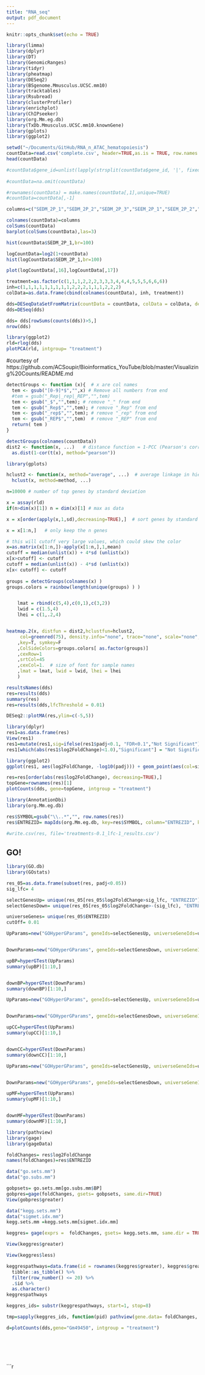 ```yaml
---
title: "RNA_seq"
output: pdf_document
---
```


```r
knitr::opts_chunk$set(echo = TRUE)
```

```r
library(limma)
library(dplyr)
library(DT)
library(GenomicRanges)
library(tidyr)
library(pheatmap)
library(DESeq2)
library(BSgenome.Mmusculus.UCSC.mm10)
library(tracktables)
library(Rsubread)
library(clusterProfiler)
library(enrichplot)
library(ChIPseeker)
library(org.Mm.eg.db)
library(TxDb.Mmusculus.UCSC.mm10.knownGene)
library(gplots)
library(ggplot2)
```


```r
setwd("~/Documents/GitHub/RNA_n_ATAC_hematopoiesis")
countData=read.csv('complete.csv', header=TRUE,as.is = TRUE, row.names = 1)
head(countData)
```

```r
#countData$gene_id=unlist(lapply(strsplit(countData$gene_id, '|', fixed = TRUE), '[', 2))
 
#countData=na.omit(countData)

#rownames(countData) = make.names(countData[,1],unique=TRUE)
#countData=countData[,-1]
```

```r
columns=c("SEDM_2P_1","SEDM_2P_2","SEDM_2P_3","SEEM_2P_1","SEEM_2P_2","SEEM_2P_3","SEEM_4P_1","SEEM_4P_2","SEEM_4P_3","PERKi_2N_1","PERKi_2N_2","PERKi_2N_3","T_1","T_2","T_3","PERKi_2P_1","PERKi_2P_2","PERKi_2P_3")
```


```r
colnames(countData)=columns
colSums(countData)
barplot(colSums(countData),las=3)
```

```r
hist(countData$SEDM_2P_1,br=100)
```
```r
logCountData=log2(1+countData)
hist(logCountData$SEDM_2P_1,br=100)
```

```r
plot(logCountData[,16],logCountData[,17])
```
```r
treatment=as.factor(c(1,1,1,2,2,2,3,3,3,4,4,4,5,5,5,6,6,6))
inh=c(1,1,1,1,1,1,1,1,1,2,2,2,1,1,1,2,2,2)
colData=as.data.frame(cbind(colnames(countData), inh, treatment))
```

```r
dds=DESeqDataSetFromMatrix(countData = countData, colData = colData, design=~inh)
dds=DESeq(dds)

```


```r
dds= dds[rowSums(counts(dds))>5,]
nrow(dds)
```
```r
library(ggplot2)
rld=rlog(dds)
plotPCA(rld, intgroup= "treatment")
```

#courtesy of https://github.com/ACSoupir/Bioinformatics_YouTube/blob/master/Visualizing%20Counts/README.md
```r
detectGroups <- function (x){  # x are col names
  tem <- gsub("[0-9]*$","",x) # Remove all numbers from end
  #tem = gsub("_Rep|_rep|_REP","",tem)
  tem <- gsub("_$","",tem); # remove "_" from end
  tem <- gsub("_Rep$","",tem); # remove "_Rep" from end
  tem <- gsub("_rep$","",tem); # remove "_rep" from end
  tem <- gsub("_REP$","",tem)  # remove "_REP" from end
  return( tem )
}
```

```r
detectGroups(colnames(countData))
dist2 <- function(x, ...)   # distance function = 1-PCC (Pearson's correlation coefficient)
  as.dist(1-cor(t(x), method="pearson"))
```

```r
library(gplots)

hclust2 <- function(x, method="average", ...)  # average linkage in hierarchical clustering
  hclust(x, method=method, ...)

n=10000 # number of top genes by standard deviation

x = assay(rld)
if(n>dim(x)[1]) n = dim(x)[1] # max	as data

x = x[order(apply(x,1,sd),decreasing=TRUE),]  # sort genes by standard deviation

x = x[1:n,]   # only keep the n genes

# this will cutoff very large values, which could skew the color 
x=as.matrix(x[1:n,])-apply(x[1:n,],1,mean)
cutoff = median(unlist(x)) + 4*sd (unlist(x)) 
x[x>cutoff] <- cutoff
cutoff = median(unlist(x)) - 4*sd (unlist(x)) 
x[x< cutoff] <- cutoff
	
groups = detectGroups(colnames(x) )
groups.colors = rainbow(length(unique(groups) ) )


	lmat = rbind(c(5,4),c(0,1),c(3,2))
	lwid = c(1.5,4)
	lhei = c(1,.2,4)


heatmap.2(x, distfun = dist2,hclustfun=hclust2,
	 col=greenred(75), density.info="none", trace="none", scale="none", keysize=.5
	,key=T, symkey=F
	,ColSideColors=groups.colors[ as.factor(groups)]
	,cexRow=1
	,srtCol=45
	,cexCol=1.  # size of font for sample names
	,lmat = lmat, lwid = lwid, lhei = lhei
	)
```

```r
resultsNames(dds)
res=results(dds)
summary(res)
res=results(dds,lfcThreshold = 0.01)
```

```r
DESeq2::plotMA(res,ylim=c(-5,5))
```

```r
library(dplyr)
res1=as.data.frame(res)
View(res1)
res1=mutate(res1,sig=ifelse(res1$padj<0.1, "FDR<0.1","Not Significant"))
res1[which(abs(res1$log2FoldChange)<1.0),"Significant"] = "Not Significant"
```

```r
library(ggplot2)
ggplot(res1, aes(log2FoldChange, -log10(padj))) + geom_point(aes(col=sig)) + scale_color_manual(values=c("red","black"))

```

```r
res=res[order(abs(res$log2FoldChange), decreasing=TRUE),]
topGene=rownames(res)[1]
plotCounts(dds, gene=topGene, intgroup = "treatment")
```

```r
library(AnnotationDbi)
library(org.Mm.eg.db)
```

```r
res$SYMBOL=gsub("\\..*","", row.names(res))
res$ENTREZID= mapIds(org.Mm.eg.db, key=res$SYMBOL, column="ENTREZID", keytype = "SYMBOL", multiVals = "first")
```

```r
#write.csv(res, file='treatments-0.1_lfc-1_results.csv')
```

## GO!
```r
library(GO.db)
library(GOstats)

res_05=as.data.frame(subset(res, padj<0.05))
sig_lfc= 4
```



```r
selectGenesUp= unique(res_05[res_05$log2FoldChange>sig_lfc, "ENTREZID"])
selectGenesDown= unique(res_05[res_05$log2FoldChange>-(sig_lfc), "ENTREZID"])

```


```r
universeGenes= unique(res_05$ENTREZID)
cutOff= 0.01

```

```r
UpParams=new("GOHyperGParams", geneIds=selectGenesUp, universeGeneIds=universeGenes, annotation=org.Mm.eg.db, ontology="BP", pvalueCutoff=cutOff, conditional=FALSE, testDirection="over")


DownParams=new("GOHyperGParams", geneIds=selectGenesDown, universeGeneIds=universeGenes, annotation=org.Mm.eg.db, ontology="BP", pvalueCutoff=cutOff, conditional=FALSE, testDirection="over")

```


```r

upBP=hyperGTest(UpParams)
summary(upBP)[1:10,]


downBP=hyperGTest(DownParams)
summary(downBP)[1:10,]

```



```r
UpParams=new("GOHyperGParams", geneIds=selectGenesUp, universeGeneIds=universeGenes, annotation=org.Mm.eg.db, ontology="CC", pvalueCutoff=cutOff, conditional=FALSE, testDirection="over")


DownParams=new("GOHyperGParams", geneIds=selectGenesDown, universeGeneIds=universeGenes, annotation=org.Mm.eg.db, ontology="CC", pvalueCutoff=cutOff, conditional=FALSE, testDirection="over")

```



```r
upCC=hyperGTest(UpParams)
summary(upCC)[1:10,]


downCC=hyperGTest(DownParams)
summary(downCC)[1:10,]
```



```r
UpParams=new("GOHyperGParams", geneIds=selectGenesUp, universeGeneIds=universeGenes, annotation=org.Mm.eg.db, ontology="MF", pvalueCutoff=cutOff, conditional=FALSE, testDirection="over")


DownParams=new("GOHyperGParams", geneIds=selectGenesDown, universeGeneIds=universeGenes, annotation=org.Mm.eg.db, ontology="MF", pvalueCutoff=cutOff, conditional=FALSE, testDirection="over")
```



```r
upMF=hyperGTest(UpParams)
summary(upMF)[1:10,]


downMF=hyperGTest(DownParams)
summary(downMF)[1:10,]
```

```r
library(pathview)
library(gage)
library(gageData)
```

```r
foldChanges= res$log2FoldChange
names(foldChanges)=res$ENTREZID

```

```r
data("go.sets.mm")
data("go.subs.mm")
```

```r
gobpsets= go.sets.mm[go.subs.mm$BP]
gobpres=gage(foldChanges, gsets= gobpsets, same.dir=TRUE)
View(gobpres$greater)
```


```r
data("kegg.sets.mm")
data("sigmet.idx.mm")
kegg.sets.mm =kegg.sets.mm[sigmet.idx.mm]
```



```r
keggres= gage(exprs =  foldChanges, gsets= kegg.sets.mm, same.dir = TRUE)
```



```r
View(keggres$greater)
```


```r
View(keggres$less)
```


```r
keggrespathways=data.frame(id = rownames(keggres$greater), keggres$greater) %>%
  tibble::as_tibble() %>%
  filter(row_number() <= 20) %>%
  .$id %>%
  as.character()
keggrespathways

```



```r
keggres_ids= substr(keggrespathways, start=1, stop=8)
```


```r
tmp=sapply(keggres_ids, function(pid) pathview(gene.data= foldChanges, pathway.id = pid, species="mmu"))
```

```r
d=plotCounts(dds,gene="Gm49450", intgroup = "treatment")
```



```r

```





```r

```



```r

```





```r

```



```r

```









```r
